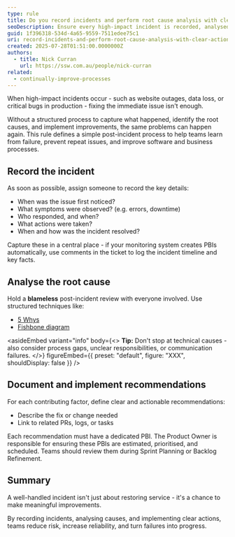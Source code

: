 ```yaml
---
type: rule
title: Do you record incidents and perform root cause analysis with clear actions?
seoDescription: Ensure every high-impact incident is recorded, analysed for root cause, and followed by clear, actionable recommendations to prevent recurrence.
guid: 1f396318-534d-4a65-9559-7511edee75c1
uri: record-incidents-and-perform-root-cause-analysis-with-clear-actions
created: 2025-07-28T01:51:00.0000000Z
authors:
  - title: Nick Curran
    url: https://ssw.com.au/people/nick-curran
related:
  - continually-improve-processes
---
```


When high-impact incidents occur - such as website outages, data loss, or critical bugs in production - fixing the immediate issue isn't enough.

Without a structured process to capture what happened, identify the root causes, and implement improvements, the same problems can happen again. This rule defines a simple post-incident process to help teams learn from failure, prevent repeat issues, and improve software and business processes.

## Record the incident

As soon as possible, assign someone to record the key details:

* When was the issue first noticed?
* What symptoms were observed? (e.g. errors, downtime)
* Who responded, and when?
* What actions were taken?
* When and how was the incident resolved?

Capture these in a central place - if your monitoring system creates PBIs automatically, use comments in the ticket to log the incident timeline and key facts.

## Analyse the root cause

Hold a **blameless** post-incident review with everyone involved. Use structured techniques like:

* [5 Whys](https://en.wikipedia.org/wiki/Five_whys)
* [Fishbone diagram](https://en.wikipedia.org/wiki/Ishikawa_diagram)

<asideEmbed
  variant="info"
  body={<>
    **Tip:** Don't stop at technical causes - also consider process gaps, unclear responsibilities, or communication failures.
  </>}
  figureEmbed={{
    preset: "default",
    figure: "XXX",
    shouldDisplay: false
  }}
/>

## Document and implement recommendations

For each contributing factor, define clear and actionable recommendations:

* Describe the fix or change needed
* Link to related PRs, logs, or tasks

Each recommendation must have a dedicated PBI. The Product Owner is responsible for ensuring these PBIs are estimated, prioritised, and scheduled. Teams should review them during Sprint Planning or Backlog Refinement.

## Summary

A well-handled incident isn't just about restoring service - it's a chance to make meaningful improvements.

By recording incidents, analysing causes, and implementing clear actions, teams reduce risk, increase reliability, and turn failures into progress.